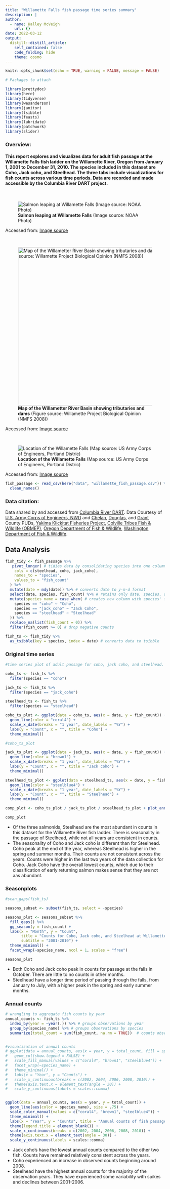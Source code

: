 ```yaml
---
title: "Willamette Falls fish passage time series summary"
description: |
author:
  - name: Halley McVeigh
    url: {}
date: 2022-03-12
output:
  distill::distill_article:
    self_contained: false
    code_folding: hide
    theme: cosmo
---
```



```r
knitr::opts_chunk$set(echo = TRUE, warning = FALSE, message = FALSE)

# Packages to attach

library(prettydoc)
library(here)
library(tidyverse)
library(wesanderson)
library(janitor)
library(tsibble)
library(feasts)
library(lubridate)
library(patchwork)
library(slider)
```

### **Overview:**
#### This report explores and visualizes data for adult fish passage at the Willamette Falls fish ladder on the Willamette River, Oregon from January 1, 2001 to December 31, 2010. The species included in this dataset are Coho, Jack coho, and Steelhead. The three tabs include visualizations for fish counts across various time periods. Data are recorded and made accessible by the Columbia River DART project. 

<br>

![**Salmon leaping at Willamette Falls** (Image source: NOAA Photo)](files/salmon_leaping_at_willamette_falls.jpg)

Accessed from: [Image source](https://www.visionlearning.com/blog/2013/10/11/return-king-salmon/)

<br>

![**Map of the Willametter River Basin showing tributaries and dams** (Figure source: Willamette Project Biological Opinion (NMFS 2008))](files/willamette_river.jpg){width=500px}

Accessed from: [Image source](https://www.researchgate.net/publication/268262499_A_REVIEW_OF_ADULT_SALMON_AND_STEELHEAD_LIFE_HISTORY_AND_BEHAVIOR_IN_THE_WILLAMETTE_RIVER_BASIN_IDENTIFICATION_OF_KNOWLEDGE_GAPS_AND_RESEARCH_NEEDS_Prepared_by)

<br>

![**Location of the Willamette Falls** (Map source: US Army Corps of Engineers, Portland Distric)](files/willamette_falls_locks.jpg)

Accessed from: [Image source](https://www.nwp.usace.army.mil/willamette/locks/)


```r
fish_passage <- read_csv(here("data", "willamette_fish_passage.csv")) %>% 
  clean_names()
```




### Data citation:
Data shared by and accessed from [Columbia River DART](http://www.cbr.washington.edu/dart). Data Courtesy of [U.S. Army Corps of Engineers, NWD](https://www.nwd.usace.army.mil/) and [Chelan](https://www.chelanpud.org/), [Douglas](https://douglaspud.org/), and [Grant](https://www.grantpud.org/) County PUDs, [Yakima Klickitat Fisheries Project](http://www.ykfp.org/), [Colville Tribes Fish & Wildlife (OBMEP)](http://nrd.colvilletribes.com/obmep/), [Oregon Department of Fish & Wildlife](https://www.dfw.state.or.us/), [Washington Department of Fish & Wildlife](https://wdfw.wa.gov/).



## Data Analysis {.tabset}

```r
fish_tidy <- fish_passage %>% 
   pivot_longer( # tidies data by consolidating species into one column called species
    cols = c(steelhead, coho, jack_coho),
    names_to = "species",
    values_to = "fish_count"
  ) %>% 
  mutate(date = mdy(date)) %>% # converts date to y-m-d format
  select(date, species, fish_count) %>% # retains only date, species, and fish_count variables
  mutate(species_name = case_when( # creates new column with species' full names
    species == "coho" ~ "Coho",
    species == "jack_coho" ~ "Jack Coho",
    species == "steelhead" ~ "Steelhead"
  )) %>% 
  replace_na(list(fish_count = 0)) %>% 
  filter(fish_count >= 0) # drop negative counts

fish_ts <- fish_tidy %>% 
  as_tsibble(key = species, index = date) # converts data to tsibble
```

### Original time series


```r

#time series plot of adult passage for coho, jack coho, and steelhead.

coho_ts <- fish_ts %>% 
  filter(species == "coho")

jack_ts <- fish_ts %>% 
  filter(species == "jack_coho")

steelhead_ts <- fish_ts %>% 
  filter(species == "steelhead")

coho_ts_plot <- ggplot(data = coho_ts, aes(x = date, y = fish_count)) +
  geom_line(color = "coral4") +
  scale_x_date(breaks = "1 year", date_labels = "%Y") +
  labs(y = "Count", x = "", title = "Coho") +
  theme_minimal()

#coho_ts_plot

jack_ts_plot <- ggplot(data = jack_ts, aes(x = date, y = fish_count)) +
  geom_line(color = "brown1") +
  scale_x_date(breaks = "1 year", date_labels = "%Y") +
  labs(y = "Count", x = "", title = "Jack coho") +
  theme_minimal()

steelhead_ts_plot <- ggplot(data = steelhead_ts, aes(x = date, y = fish_count)) +
  geom_line(color = "steelblue4") +
  scale_x_date(breaks = "1 year", date_labels = "%Y") +
  labs(y = "Count", x = "", title = "Steelhead") +
  theme_minimal()

comp_plot <- coho_ts_plot / jack_ts_plot / steelhead_ts_plot + plot_annotation(tag_levels = "a", tag_suffix = ")")

comp_plot

```



* Of the three salmonids, Steelhead are the most abundant in counts in this dataset for the Willamette River fish ladder. There is seasonality in the passage of Steelhead, while not all years are consistent in counts.
* The seasonality of Coho and Jack coho is different than for Steelhead. Coho peak at the end of the year, whereas Steelhead is higher in the spring and summer months. Their counts are not consistent across the years. Counts were higher in the last two years of the data collection for Coho. Jack Coho have the overall lowest counts, which due to their classification of early returning salmon makes sense that they are not aas abundant. 


### Seasonplots


```r

#scan_gaps(fish_ts)

seasons_subset <- subset(fish_ts, select = -species)

seasons_plot <- seasons_subset %>%
  fill_gaps() %>% 
  gg_season(y = fish_count) +
  labs(x = "Month", y = "Count",
       title = "Counts for Coho, Jack coho, and Steelhead at Willamette Falls, Oregon",
       subtitle = "2001-2010") +
  theme_minimal() +
  facet_wrap(~species_name, ncol = 1, scales = "free")

seasons_plot

```



* Both Coho and Jack coho peak in counts for passage at the falls in October. There are little to no counts in other months.
* Steelhead have a longer time period of passing through the falls, from January to July, with a higher peak in the spring and early summer months. 



### Annual counts

```r

# wrangling to aggregate fish counts by year
annual_counts <- fish_ts %>% 
  index_by(year = ~year(.)) %>% # groups observations by year
  group_by(species_name) %>% # groups observations by species
  summarize(total_count = sum(fish_count, na.rm = TRUE))  # counts observations per year by species


#visualization of annual counts
# ggplot(data = annual_counts, aes(x = year, y = total_count, fill = species_name)) +
#   geom_col(show.legend = FALSE) +
#   scale_fill_manual(values = c("coral4", "brown1", "steelblue4")) +
#   facet_wrap(~species_name) +
#   theme_minimal() +
#   labs(x = "Year", y = "Counts") +
#   scale_x_continuous(breaks = c(2002, 2004, 2006, 2008, 2010)) +
#   theme(axis.text.x = element_text(angle = 30)) +
#   scale_y_continuous(labels = scales::comma)


ggplot(data = annual_counts, aes(x = year, y = total_count)) +
  geom_line(aes(color = species_name), size = .75) +
  scale_color_manual(values = c("coral4", "brown1", "steelblue4")) +
  theme_minimal() +
  labs(x = "Year", y = "Counts", title = "Annual counts of fish passage on the Willamette Falls", subtitle = "2001-2010") +
  theme(legend.title = element_blank()) +
  scale_x_continuous(breaks = c(2002, 2004, 2006, 2008, 2010)) +
  theme(axis.text.x = element_text(angle = 30)) +
  scale_y_continuous(labels = scales::comma)


```


* Jack coho's have the lowest annual counts compared to the other two fish. Counts have remained relatively consistent across the years.
* Coho experienced an increase in observed counts beginning around 2008.
* Steelhead have the highest annual counts for the majority of the observation years. They have experienced some variability with spikes and declines between 2001-2006. 



